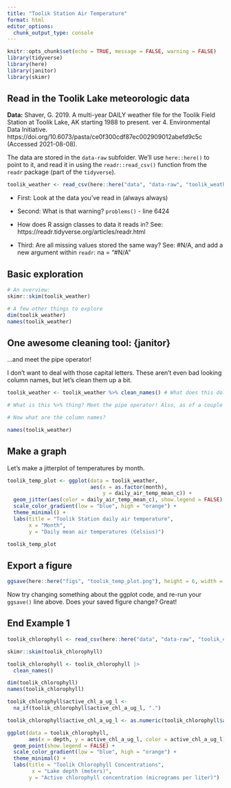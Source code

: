 ```yaml
---
title: "Toolik Station Air Temperature"
format: html
editor_options: 
  chunk_output_type: console
---
```


```r
knitr::opts_chunk$set(echo = TRUE, message = FALSE, warning = FALSE)
library(tidyverse)
library(here)
library(janitor)
library(skimr)
```

## Read in the Toolik Lake meteorologic data

**Data:** Shaver, G. 2019. A multi-year DAILY weather file for the Toolik Field Station at Toolik Lake, AK starting 1988 to present. ver 4. Environmental Data Initiative. https://doi.org/10.6073/pasta/ce0f300cdf87ec002909012abefd9c5c (Accessed 2021-08-08).

The data are stored in the `data-raw` subfolder. We'll use `here::here()` to point to it, and read it in using the `readr::read_csv()` function from the `readr` package (part of the `tidyverse`).

```r
toolik_weather <- read_csv(here::here("data", "data-raw", "toolik_weather.csv"),)
```

-   First: Look at the data you've read in (always always)

-   Second: What is that warning? `problems()` - line 6424

-   How does R assign classes to data it reads in? See: https://readr.tidyverse.org/articles/readr.html

-   Third: Are all missing values stored the same way? See: #N/A, and add a new argument within `readr`: na = "#N/A"

## Basic exploration

```r
# An overview:
skimr::skim(toolik_weather)

# A few other things to explore
dim(toolik_weather)
names(toolik_weather)
```

## One awesome cleaning tool: {janitor}

...and meet the pipe operator!

I don't want to deal with those capital letters. These aren't even bad looking column names, but let's clean them up a bit.

```r
toolik_weather <- toolik_weather %>% clean_names() # What does this do? Say it in words.

# What is this %>% thing? Meet the pipe operator! Also, as of a couple months ago, |> is a native pipe operator (versus %>%, which comes along with the tidyverse)

# Now what are the column names?
```

```r
names(toolik_weather)
```

## Make a graph

Let's make a jitterplot of temperatures by month.

```r
toolik_temp_plot <- ggplot(data = toolik_weather,
                           aes(x = as.factor(month),
                               y = daily_air_temp_mean_c)) +
  geom_jitter(aes(color = daily_air_temp_mean_c), show.legend = FALSE) +
  scale_color_gradient(low = "blue", high = "orange") +
  theme_minimal() +
  labs(title = "Toolik Station daily air temperature",
       x = "Month",
       y = "Daily mean air temperatures (Celsius)")

toolik_temp_plot
```

## Export a figure

```r
ggsave(here::here("figs", "toolik_temp_plot.png"), height = 6, width = 7)
```

Now try changing something about the ggplot code, and re-run your `ggsave()` line above. Does your saved figure change? Great!

## End Example 1

```r
toolik_chlorophyll <- read_csv(here::here("data", "data-raw", "toolik_chlorophyll.csv"))
```

```r
skimr::skim(toolik_chlorophyll)
```

```r
toolik_chlorophyll <- toolik_chlorophyll |> 
  clean_names()
```

```r
dim(toolik_chlorophyll)
names(toolik_chlorophyll)
```

```r
toolik_chlorophyll$active_chl_a_ug_l <-
  na_if(toolik_chlorophyll$active_chl_a_ug_l, ".")

toolik_chlorophyll$active_chl_a_ug_l <- as.numeric(toolik_chlorophyll$active_chl_a_ug_l)
```

```r
ggplot(data = toolik_chlorophyll,
       aes(x = depth, y = active_chl_a_ug_l, color = active_chl_a_ug_l)) +
  geom_point(show.legend = FALSE) +
  scale_color_gradient(low = "blue", high = "orange") +
  theme_minimal() +
  labs(title = "Toolik Chlorophyll Concentrations",
        x = "Lake depth (meters)",
       y = "Active chlorophyll concentration (micrograms per liter)")

```





